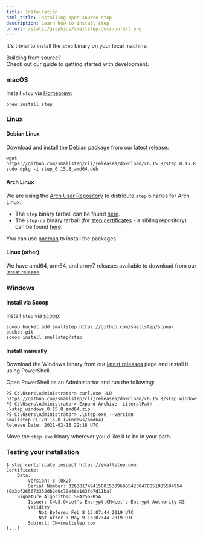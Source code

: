 ```yaml
---
title: Installation
html_title: Installing open source step
description: Learn how to install step
unfurl: /static/graphics/smallstep-docs-unfurl.png
---
```



It's trivial to install the `step` binary on your local machine.

<Alert severity="info">
    <AlertTitle>
        Building from source?
    </AlertTitle>
    <div>
        Check out our guide to <Link
        href="https://github.com/smallstep/cli/blob/master/docs/local-development.md">getting
        started with development</Link>.
  </div>
</Alert>

### macOS

Install `step` via [Homebrew](https://brew.sh/):

```shell
brew install step
```

### Linux

#### Debian Linux

Download and install the Debian package from our [latest release](https://github.com/smallstep/cli/releases/latest):

```shell
wget https://github.com/smallstep/cli/releases/download/v0.15.8/step_0.15.8_amd64.deb
sudo dpkg -i step_0.15.8_amd64.deb
```

#### Arch Linux

We are using the [Arch User Repository](https://aur.archlinux.org/) to
distribute `step` binaries for Arch Linux.

- The `step` binary tarball can be found [here](https://aur.archlinux.org/packages/step-cli-bin/).
- The `step-ca` binary tarball (for [step certificates](https://github.com/smallstep/certificates) - a sibling repository) can be found [here](https://aur.archlinux.org/packages/step-ca-bin/).

You can use [pacman](https://www.archlinux.org/pacman/) to install the packages.

#### Linux (other)

We have amd64, arm64, and armv7 releases available to download from our [latest
release](https://github.com/smallstep/cli/releases/latest).

### Windows

#### Install via Scoop

Install `step` via [scoop](https://scoop.sh/):

```shell
scoop bucket add smallstep https://github.com/smallstep/scoop-bucket.git
scoop install smallstep/step
```

#### Install manually

Download the Windows binary from our [latest releases](https://github.com/smallstep/cli/releases/latest) page and install it using PowerShell.

Open PowerShell as an Administartor and run the following:

```shell
PS C:\Users\Administrator> curl.exe -LO https://github.com/smallstep/cli/releases/download/v0.15.8/step_windows_0.15.8_amd64.zip
PS C:\Users\Administrator> Expand-Archive -LiteralPath .\step_windows_0.15.8_amd64.zip
PS C:\Users\Administrator> .\step.exe --version
Smallstep CLI/0.15.8 (windows/amd64)
Release Date: 2021-02-18 22:18 UTC
```

Move the `step.exe` binary wherever you'd like it to be in your path.

### Testing your installation

```shell-session nocopy
$ step certificate inspect https://smallstep.com
Certificate:
    Data:
        Version: 3 (0x2)
        Serial Number: 326381749415081530968054238478851085504954 (0x3bf265673332db2d0c70e48a163fb7d11ba)
    Signature Algorithm: SHA256-RSA
        Issuer: C=US,O=Let's Encrypt,CN=Let's Encrypt Authority X3
        Validity
            Not Before: Feb 8 13:07:44 2019 UTC
            Not After : May 9 13:07:44 2019 UTC
        Subject: CN=smallstep.com
[...]
```
